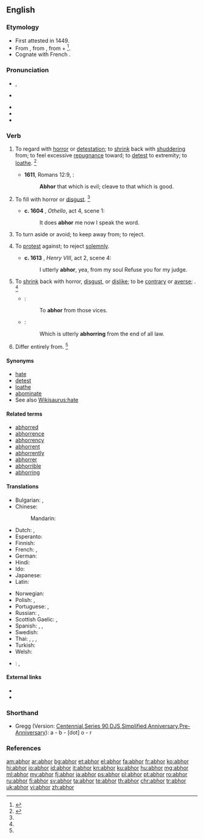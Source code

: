 ==English==
{{was wotd|2008|March|4}}
{{Webster 1913}}

===Etymology===
* First attested in 1449. 
* From {{etyl|enm}} {{term|abhorren|lang=enm}}, from {{etyl|la|en}} {{term|abhorreo|abhorreō|shrink away from in horror|lang=la}}, from {{term|ab||from|lang=la}} + {{term|horreo|horreō|stand aghast, bristle with fear|lang=la}}<ref>{{reference-book | last = Dobbie | first = Elliott K. | coauthors = Dunmore, C. William, et al. | editor = Barnhart, Robert K.| title = Chambers Dictionary of Etymology | origyear = 1998 | year = 2004 | publisher = Chambers Harrap Publishers Ltd | location = Edinburgh, Scotland | isbn =0550142304 | pages = 2}}</ref>.  
* Cognate with French {{term|abhorrer|lang=fr}}.

===Pronunciation===
* {{a|RP}} {{IPA|/əbˈhɔːr/}}, {{X-SAMPA|/@b"hO:r/}}
* {{a|US}} {{IPA|/æbˈhɔr/|/əbˈhɔr/}}
* {{audio|en-uk-abhor.ogg|Audio (UK)}}
* {{audio|en-us-abhor.ogg|Audio (US)}}
* {{rhymes|ɔːr}}

===Verb===
{{en-verb|abhor|r|ing}}

# {{transitive}} To regard with [[horror]] or [[detestation]]; to [[shrink]] back with [[shudder]]ing from; to feel excessive [[repugnance]] toward; to [[detest]] to extremity; to [[loathe]]. {{defdate|First attested from around (1350 to 1470).}}<ref name=SOED>{{reference-book | last =| first = | authorlink =  | coauthors =  | editor =Brown, Lesley  | others =  | title = The Shorter Oxford English Dictionary | origdate =  | origyear = 1933| origmonth =  | url =  | format =  | accessdate =  | accessyear =  | accessmonth =  | edition = 5th | date =  | year =2003| month =  | publisher =Oxford University Press  | location =Oxford, UK | language =  | id =  | doi = | isbn =978-0-19-860575-7 | lccn = | ol = | pages =4| chapter =  | chapterurl =  | quote =}}</ref>
#* '''1611''', Romans 12:9, {{w|Authorized King James Version|King James Bible}}:
#*: '''Abhor''' that which is evil; cleave to that which is good.
# {{transitive|obsolete|impersonal}} To fill with horror or [[disgust]]. {{defdate|Attested from the mid 16<sup>th</sup> century until the early 17<sup>th</sup> century.}}<ref name=SOED/>
#* '''c. 1604''' {{w|William Shakespeare}}, ''Othello'', act 4, scene 1:
#*: It does '''abhor''' me now I speak the word.
# {{transitive}} To turn aside or avoid; to keep away from; to reject.
# {{transitive|canon law|obsolete}} To [[protest]] against; to reject [[solemnly]].
#* '''c. 1613''' {{w|William Shakespeare}}, ''Henry VIII'', act 2, scene 4:
#*: I utterly '''abhor''', yea, from my soul Refuse you for my judge.
# {{intransitive|obsolete}} To [[shrink]] back with horror, [[disgust]], or [[dislike]]; to be [[contrary]] or [[averse]]; {{non-gloss definition|construed with ''from''}}. {{defdate|Attested from the mid 16<sup>th</sup> century until the mid 17<sup>th</sup> century.}}<ref name=SOED/>
#* {{rfquotek|Udall}}:
#*: To '''abhor''' from those vices.
#* {{rfquotek|Milton}}:
#*: Which is utterly '''abhorring''' from the end of all law.
# {{intransitive|obsolete}} Differ entirely from. {{defdate|Attested from the mid 16<sup>th</sup> century until the late 17<sup>th</sup> century.}}<ref name=SOED/>

====Synonyms====
{{checksyns}}
* [[hate]]
* [[detest]]
* [[loathe]]
* [[abominate]]
* See also [[Wikisaurus:hate]]

====Related terms====
* [[abhorred]]
* [[abhorrence]]
* [[abhorrency]]
* [[abhorrent]]
* [[abhorrently]]
* [[abhorrer]]
* [[abhorrible]]
* [[abhorring]]

====Translations====
{{trans-top|to regard with horror or detestation}}
* Bulgarian: {{t-|bg|отвращавам се|sc=Cyrl}}, {{t-|bg|гнуся се|sc=Cyrl}}
* Chinese:
*: Mandarin: {{t-|cmn|痛恨|tr=tònghèn|sc=Hani}}
* Dutch: {{t+|nl|verafschuwen}}, {{t-|nl|walgen van}}
* Esperanto: {{t+|eo|abomeni}}
* Finnish: {{t+|fi|inhota}}
* French: {{t+|fr|détester}}, {{t+|fr|abhorrer}}
* German: {{t+|de|verabscheuen}}
* Hindi: {{t-|hi|घृणा करना|m|p|tr=ghrinaa karanaa|sc=Deva}}
* Ido: {{t+|io|abominar}}
* Japanese: {{t-|ja|嫌う|tr=hidoku kirau|alt=ひどく嫌う|sc=Jpan}}
* Latin: {{t-|la|abhorreo|alt=abhorreō}}
{{trans-mid}}
* Norwegian: {{t+|no|avsky}}
* Polish: {{t-|pl|czuć odrazę}}, {{t-|pl|nie cierpieć}}
* Portuguese: {{t+|pt|abominar}}, {{t+|pt|detestar}}
* Russian: {{t+|ru|ненавидеть|tr=nenavídet’}}, {{t-|ru|питать отвращение|tr=pitát’ otvraščénije|sc=Cyrl}}
* Scottish Gaelic: {{t-|gd|gràinich}}, {{t-|gd|fuathaich}}
* Spanish: {{t+|es|aborrecer}}, {{t+|es|detestar}}, {{t+|es|abominar}}
* Swedish: {{t+|sv|avsky}}
* Thai: {{t+|th|เกลียด|tr=glìat|sc=Thai}}, {{t-|th|เกลียดชัง|tr=glìat chang|sc=Thai}}, {{t-|th|ชัง|tr=chang|sc=Thai}}, {{t+|th|ขยะแขยง|tr=kae-ya-kae-yaeng|sc=Thai}}
* Turkish: {{t+|tr|nefret etmek}}
* Welsh: {{t-|cy|сashau}}
{{trans-bottom}}

{{checktrans-top}}
* {{ttbc|vi}}: {{t+|vi|ghê tởm}}, {{t-|vi|ghét cay ghét đắng}}
{{trans-bottom}}

====External links====
* {{R:Webster 1913}}
* {{R:Century 1911}}

===Shorthand===
* Gregg (Version: [http://en.wikipedia.org/wiki/Gregg_Shorthand#Centennial_Gregg_Shorthand Centennial],[http://en.wikipedia.org/wiki/Gregg_Shorthand#Series_90_Gregg_Shorthand  Series 90],[http://en.wikipedia.org/wiki/Gregg_Shorthand#Diamond_Jubilee_Gregg_Shorthand  DJS],[http://en.wikipedia.org/wiki/Gregg_Shorthand#Simplified_Gregg_Shorthand Simplified],[http://en.wikipedia.org/wiki/Gregg_Shorthand#Anniversary_Gregg_Shorthand Anniversary],[http://en.wikipedia.org/wiki/Gregg_Shorthand#Pre_Anniversary_Gregg_Shorthand Pre-Anniversary]): a - b - [dot] o - r

===References===
<references/>

[[am:abhor]]
[[ar:abhor]]
[[bg:abhor]]
[[et:abhor]]
[[el:abhor]]
[[fa:abhor]]
[[fr:abhor]]
[[ko:abhor]]
[[hi:abhor]]
[[io:abhor]]
[[id:abhor]]
[[it:abhor]]
[[kn:abhor]]
[[ku:abhor]]
[[hu:abhor]]
[[mg:abhor]]
[[ml:abhor]]
[[my:abhor]]
[[fj:abhor]]
[[ja:abhor]]
[[ps:abhor]]
[[pl:abhor]]
[[pt:abhor]]
[[ro:abhor]]
[[ru:abhor]]
[[fi:abhor]]
[[sv:abhor]]
[[ta:abhor]]
[[te:abhor]]
[[th:abhor]]
[[chr:abhor]]
[[tr:abhor]]
[[uk:abhor]]
[[vi:abhor]]
[[zh:abhor]]